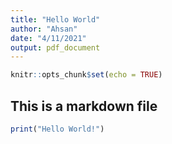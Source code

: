 ```yaml
---
title: "Hello World"
author: "Ahsan"
date: "4/11/2021"
output: pdf_document
---
```


```r
knitr::opts_chunk$set(echo = TRUE)
```

## This is a markdown file

```r
print("Hello World!")
```

